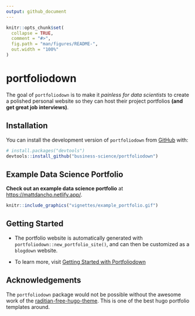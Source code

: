 ```yaml
---
output: github_document
---
```


<!-- README.md is generated from README.Rmd. Please edit that file -->

```r
knitr::opts_chunk$set(
  collapse = TRUE,
  comment = "#>",
  fig.path = "man/figures/README-",
  out.width = "100%"
)
```

# portfoliodown

<!-- badges: start -->
<!-- badges: end -->

The goal of `portfoliodown` is to make it _painless for data scientists_ to create a polished personal website so they can host their project portfolios __(and get great job interviews)__.

## Installation

You can install the development version of `portfoliodown` from [GitHub](https://github.com/) with:

``` r
# install.packages("devtools")
devtools::install_github("business-science/portfoliodown")
```

## Example Data Science Portfolio

__Check out an example data science portfolio__ at [https://mattdancho.netlify.app/](https://mattdancho.netlify.app/). 


```r
knitr::include_graphics("vignettes/example_portfolio.gif")
```

## Getting Started

- The portfolio website is automatically generated with `portfoliodown::new_portfolio_site()`, and can then be customized as a `blogdown` website.

- To learn more, visit [Getting Started with Portfoliodown](https://business-science.github.io/portfoliodown/articles/getting-started-portfoliodown.html)

## Acknowledgements

The `portfoliodown` package would not be possible without the awesome work of the [raditian-free-hugo-theme](https://github.com/radity/raditian-free-hugo-theme). This is one of the best hugo portfolio templates around.

